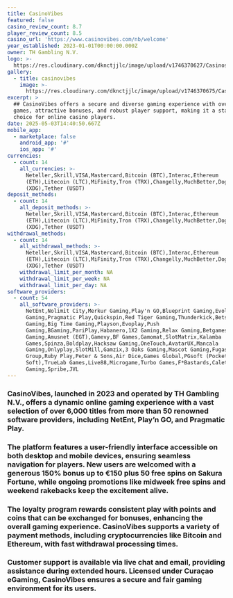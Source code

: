 ```yaml
---
title: CasinoVibes
featured: false
casino_review_count: 8.7
player_review_count: 8.5
casino_url: 'https://www.casinovibes.com/nb/welcome'
year_established: 2023-01-01T00:00:00.000Z
owner: TH Gambling N.V.
logo: >-
  https://res.cloudinary.com/dknctjjlc/image/upload/v1746370627/Casinos/CasinoVibes/Screenshot_2025-05-04_at_17.55.51_u2xngv.png
gallery:
  - title: casinovibes
    image: >-
      https://res.cloudinary.com/dknctjjlc/image/upload/v1746370675/Casinos/CasinoVibes/Screenshot_2025-05-04_at_17.57.31_gp6uwj.png
excerpt: >
  ## CasinoVibes offers a secure and diverse gaming experience with over 4,000
  games, attractive bonuses, and robust player support, making it a standout
  choice for online casino players.
date: 2025-05-03T14:40:50.667Z
mobile_app:
  - marketplace: false
    android_app: '#'
    ios_app: '#'
currencies:
  - count: 14
    all_currencies: >-
      Neteller,Skrill,VISA,Mastercard,Bitcoin (BTC),Interac,Ethereum
      (ETH),Litecoin (LTC),MiFinity,Tron (TRX),Changelly,MuchBetter,Dogecoin
      (XDG),Tether (USDT)
deposit_methods:
  - count: 14
    all_deposit_methods: >-
      Neteller,Skrill,VISA,Mastercard,Bitcoin (BTC),Interac,Ethereum
      (ETH),Litecoin (LTC),MiFinity,Tron (TRX),Changelly,MuchBetter,Dogecoin
      (XDG),Tether (USDT)
withdrawal_methods:
  - count: 14
    all_withdrawal_methods: >-
      Neteller,Skrill,VISA,Mastercard,Bitcoin (BTC),Interac,Ethereum
      (ETH),Litecoin (LTC),MiFinity,Tron (TRX),Changelly,MuchBetter,Dogecoin
      (XDG),Tether (USDT)
    withdrawal_limit_per_month: NA
    withdrawal_limit_per_week: NA
    withdrawal_limit_per_day: NA
software_providers:
  - count: 54
    all_software_providers: >-
      NetEnt,Nolimit City,Merkur Gaming,Play'n GO,Blueprint Gaming,Evolution
      Gaming,Pragmatic Play,Quickspin,Red Tiger Gaming,Thunderkick,Betsoft
      Gaming,Big Time Gaming,Playson,Evoplay,Push
      Gaming,BGaming,PariPlay,Habanero,1X2 Gaming,Relax Gaming,Betgames,Oryx
      Gaming,Amusnet (EGT),Gamevy,BF Games,Gamomat,SlotMatrix,Kalamba
      Games,Spinza,Boldplay,Hacksaw Gaming,OneTouch,AvatarUX,Mancala
      Gaming,Onlyplay,SlotMill,Gamzix,3 Oaks Gaming,Mascot Gaming,Fugaso,Skywind
      Group,Ruby Play,Peter & Sons,Air Dice,Games Global,PGsoft (Pocket Games
      Soft),TrueLab Games,Live88,Microgame,Turbo Games,F*Bastards,Caleta
      Gaming,Spribe,JVL
---
```


### CasinoVibes, launched in 2023 and operated by TH Gambling N.V., offers a dynamic online gaming experience with a vast selection of over 6,000 titles from more than 50 renowned software providers, including NetEnt, Play’n GO, and Pragmatic Play. 

### The platform features a user-friendly interface accessible on both desktop and mobile devices, ensuring seamless navigation for players. New users are welcomed with a generous 150% bonus up to €150 plus 50 free spins on Sakura Fortune, while ongoing promotions like midweek free spins and weekend rakebacks keep the excitement alive. 

### The loyalty program rewards consistent play with points and coins that can be exchanged for bonuses, enhancing the overall gaming experience. CasinoVibes supports a variety of payment methods, including cryptocurrencies like Bitcoin and Ethereum, with fast withdrawal processing times. 

### Customer support is available via live chat and email, providing assistance during extended hours. Licensed under Curaçao eGaming, CasinoVibes ensures a secure and fair gaming environment for its users.
